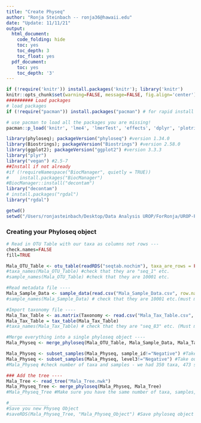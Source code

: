 ```yaml
---
title: "Create Physeq"
author: "Ronja Steinbach -- ronja36@hawaii.edu"
date: "Update: 11/11/21"
output:
  html_document:
    code_folding: hide
    toc: yes
    toc_depth: 3
    toc_float: yes
  pdf_document:
    toc: yes
    toc_depth: '3'
---
```

```r
if (!require('knitr')) install.packages('knitr'); library('knitr')
knitr::opts_chunk$set(warning=FALSE, message=FALSE, fig.align='center')
########## Load packages
# load packages
if (!require("pacman")) install.packages("pacman") # for rapid install if not in library

# use pacman to load all the packages you are missing!
pacman::p_load('knitr', 'lme4', 'lmerTest', 'effects', 'dplyr', 'plotrix', 'car', 'bookdown')

library(phyloseq); packageVersion("phyloseq") #version 1.34.0
library(Biostrings); packageVersion("Biostrings") #version 2.58.0
library(ggplot2); packageVersion("ggplot2") #version 3.3.3
library("plyr")
library("vegan") #2.5-7
##Install if not already
#if (!requireNamespace("BiocManager", quietly = TRUE))
#    install.packages("BiocManager")
#BiocManager::install("decontam")
library("decontam") 
# install.packages("rgdal")
library("rgdal")
```

```r
getwd()
setwd("/Users/ronjasteinbach/Desktop/Data Analysis UROP/ForRonja/UROP-Project-Spring2021/Paper_Scripts") #set your working directory
```

### Creating your Phyloseq object

```r
# Read in OTU Table with our taxa as columns not rows ---
check.names=FALSE
fill=TRUE

Mala_OTU_Table <- otu_table(readRDS("seqtab.nochim"), taxa_are_rows = FALSE) #Flagged as false because taxa are columns in this case
#taxa_names(Mala_OTU_Table) #check that they are "seq_1" etc.
#sample_names(Mala_OTU_Table) #check that they are 10001 etc.

#Read metadata file ----
Mala_Sample_Data <- sample_data(read.csv("Mala_Sample_Data.csv", row.names=1, header=TRUE,stringsAsFactors=FALSE))
#sample_names(Mala_Sample_Data) # check that they are 10001 etc.(must match the OTU Table)

#Import taxonomy file ----
Mala_Tax_Table <- as.matrix(Taxonomy <- read.csv("Mala_Tax_Table.csv", row.names=1, stringsAsFactors=FALSE))
Mala_Tax_Table = tax_table(Mala_Tax_Table)
#taxa_names(Mala_Tax_Table) # check that they are "seq_83" etc. (Must match the OTU table)

#Merge everything into a single phyloseq object ----
Mala_Physeq <- merge_phyloseq(Mala_OTU_Table, Mala_Sample_Data, Mala_Tax_Table)

Mala_Physeq <- subset_samples(Mala_Physeq, sample_id!="Negative") #Take out all negative controls
Mala_Physeq <- subset_samples(Mala_Physeq, level3!="Negative") #Take out all negative controls
#Mala_Physeq #check number of taxa and samples - we had 350 taxa, 473 samples

### Add the tree ----
Mala_Tree <- read_tree("Mala_Tree.nwk")
Mala_Physeq_Tree <- merge_phyloseq(Mala_Physeq, Mala_Tree)
#Mala_Physeq_Tree #Make sure you have the same number of taxa, samples, and now tips to the tree - we have 350 taxa, 473 samples, 350 tips

#_______________
#Save you new Physeq Object
#saveRDS(Mala_Physeq_Tree, "Mala_Physeq_Object") #Save phyloseq object that includes the tree
```
